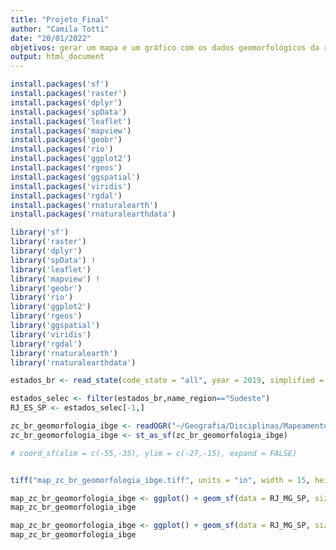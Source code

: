 ---
title: "Projeto_Final"
author: "Camila Totti"
date: "20/01/2022"
objetivos: gerar um mapa e um gráfico com os dados geomorfológicos da região costeira dos estados do RJ, ES e SP.
output: html_document
---

```{r INSTALACAO PACOTES UTEIS}
install.packages('sf')
install.packages('raster')
install.packages('dplyr')
install.packages('spData')
install.packages('leaflet')
install.packages('mapview')
install.packages('geobr')
install.packages('rio')
install.packages('ggplot2')
install.packages('rgeos')
install.packages('ggspatial')
install.packages('viridis')
install.packages('rgdal')
install.packages('rnaturalearth')
install.packages('rnaturalearthdata')
```

```{r CARREGANDO PACOTES UTEIS}
library('sf')
library('raster')
library('dplyr')
library('spData') !
library('leaflet')
library('mapview') !
library('geobr')
library('rio')
library('ggplot2')
library('rgeos')
library('ggspatial')
library('viridis')
library('rgdal')
library('rnaturalearth')
library('rnaturalearthdata')
```

```{r IMPORTANDO E FILTRANDO DADOS DOS ESTADOS BR}
estados_br <- read_state(code_state = "all", year = 2019, simplified = TRUE) 

estados_selec <- filter(estados_br,name_region=="Sudeste")
RJ_ES_SP <- estados_selec[-1,]

```

```{r IMPORTANDO E LENDO DADOS GEOMORF BR DO IBGE}
zc_br_geomorfologia_ibge <- readOGR("~/Geografia/Disciplinas/Mapeamento Costeiro - Bulhões/R MAPEAMENTO COSTEIRO/Trabalho Final/zc_br_geomorfologia_ibge/zc_br_geom_area.shp")
zc_br_geomorfologia_ibge <- st_as_sf(zc_br_geomorfologia_ibge)

```

```{r MAPEANDO OS DADOS DE GEOMORF BR}
# coord_sf(xlim = c(-55,-35), ylim = c(-27,-15), expand = FALSE)


tiff("map_zc_br_geomorfologia_ibge.tiff", units = "in", width = 15, height = 10, res = 300)

map_zc_br_geomorfologia_ibge <- ggplot() + geom_sf(data = RJ_MG_SP, size=0.1, fill="gray85") + geom_sf(data = zc_br_geomorfologia_ibge) + coord_sf(xlim = c(-58,-39), ylim = c(-27,-15), expand = FALSE)
map_zc_br_geomorfologia_ibge

map_zc_br_geomorfologia_ibge <- ggplot() + geom_sf(data = RJ_MG_SP, size=0.1, fill="gray85") + geom_sf(data = zc_br_geomorfologia_ibge, aes(fill=letra_simb), size=0.001, na.omit=TRUE) + theme(legend.position = "right", legend.text = element_text(size=9), legend.title = element_blank()) + scale_fill_viridis_d(labels=c("Ade-Duna","Afm-Planície flúviomarinha", "Ai-Planície de Inundação", "Ape-Planície Eólica", "Apf-Planície Fluvial", "Apfl-Planície fluviolacustre", "Apfm-Planície fluviomarinha", "Apl-Planície lacustre", "Aplg-Planície lagunar", "Apm-Planície marinha", "Aptf-Planície e terraço fluvial", "Arc-Rampa de colúvio", "Atf-Terraço fluvial", "Atfl-Terraço fluviolacustre", "Atfm-Terraço fluviomarinho", "Atlg-Terraço lagunar", "Atm-Terraço Marinho", "Da-Dissecação homogênea aguçada", "Dc-Dissecação homogênea convexa", "DEa-Dissecação Estrutural aguçada", "DEc-Dissecação estrutural convexa", "Dei-Encosta ingreme de erosão", "Dir-Ilha rochosa", "Dr-Dissecação em ravinas", "Dt-Dissecação homogênea tabular", "Pgi-Pediplano degradado inumado", "Pgu-Pediplano degradado desnudado", "Pri-Pediplano retocado inumado", "Pru-Pediplano retocado desnudado"), direction = -1) + xlab("Longitude") + ylab("Latitude") + theme(panel.grid.major = element_line(color = gray(0.5), linetype = "dashed", size = 0.2), panel.background = element_rect(fill = "aliceblue")) + annotation_scale(location="br", pad_y = unit(0.7,"cm"), width_hint = 0.5, bar_cols = c("grey", "white"), line_width = 0.5, text_pad = unit(0.05, "cm")) + annotation_north_arrow(location="br", which_north = "true", pad_x = unit(0.1, "in"), pad_y = unit(0.4, "in"), style = north_arrow_fancy_orienteering) + coord_sf(xlim = c(-55,-35), ylim = c(-27,-15), expand = FALSE) + geom_sf_text(data=estados_br,aes(label=abbrev_state), colour="grey99", size=2.5) + ggtitle("Municípios da Zona Costeira Brasileira", subtitle = "Modelados da Geomorfologia Brasileira, IBGE")
map_zc_br_geomorfologia_ibge

```

